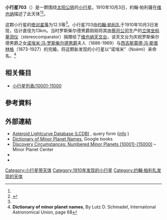 {{Infobox planet
 | minorplanet     = yes
 | name            = 703 Noëmi
 | background      = #D6D6D6
 | image = 
 | image_size      = 
 | caption         =
 | discovery_ref   =  <ref name="MPC-object" />
 | discoverer      = [[約翰·帕利薩|約翰·帕利薩]]
 | discovery_site  = [[维也纳|维也纳]]
 | discovered      = 1910年10月3日
 | mpc_name        = 703 Noëmi
 | alt_names       = 703 Noëmi
 | pronounced      = 
 | named_after     = <ref name="MPC-object" />
 | mp_category     = [[主帶小行星|主帶小行星]] <ref name="MPC-object" /><ref name="jpldata" />
 | orbit_ref       = <ref name="a">[http://ssd.jpl.nasa.gov/sbdb.cgi?sstr=703 703] {{Wayback|url=http://ssd.jpl.nasa.gov/sbdb.cgi?sstr=703 |date=20201127071741 }}，小行星數據庫瀏覽器（JPL Small-Body Database Browser）－[[美国国家航空航天局|美国国家航空航天局]]喷气推进实验室</ref>
 | epoch           = 2018-03-23.0（[[儒略日|JD]] 2458200.5）
 | uncertainty     = 0
 | observation_arc = 
 | aphelion = {{convert|2.475|AU|km|3|abbr=on|lk=out}}
 | perihelion      = {{convert|1.8760081|AU|km|3|abbr=on}}
 | semimajor       = 2.1752603
 | eccentricity    = 0.1375708
 | period          = 3.21[[儒略年|yr]]
 | mean_anomaly    = 168.95441[[度|°]]
 | mean_motion     = {{Deg2DMS|0.30721120|sup=ms}} / day
 | inclination     = 2.45813
 | asc_node        = 213.76364°
 | arg_peri        = 174.58537
 | mean_diameter   = 
 | rotation        = 
 | albedo          =
 | spectral_type   =
 | abs_magnitude   = 12.5<ref name="jpldata" />
}}
'''小行星703'''（{{lang-en|703 Noëmi}}）是一颗围绕[[太阳|太阳]][[公转|公转]]的[[小行星|小行星]]。1910年10月3日，約翰·帕利薩在[[维也纳|维也纳]]描述了此天体<ref name="a" /><ref>{{cite news|title=小行星列表|url=http://cfa-www.harvard.edu/iau/lists/NumberedMPs.txt|accessdate=2018-10-19|newspaper=哈佛大学|archive-date=2008-05-17|archive-url=https://web.archive.org/web/20080517010638/http://cfa-www.harvard.edu/iau/lists/NumberedMPs.txt|dead-url=no}}</ref>。

这颗小行星的[[绝对星等|绝对星等]]为12.5等<ref name="a" />。小行星703由[[约翰·帕利扎|约翰·帕利扎]]于1910年10月3日发现，估计直径为13km。当时罗斯柴尔德男爵刚刚将其由[[蔡司公司|蔡司公司]]生产的[[立体坐标量测仪|立体坐标量测仪]]（stereocomparator）捐赠给了[[维也纳天文台|维也纳天文台]]，该天文台为庆祝罗斯柴尔德男爵之女[[诺埃米·冯·罗斯柴尔德男爵|诺埃米·冯·罗斯柴尔德男爵]]夫人（1886-1969）与[[西吉斯蒙德·冯·斯普林格|西吉斯蒙德·冯·斯普林格]]（1873-1927）的完婚，将这颗新发现的小行星以“诺埃米”（Noëmi）来命名。<ref>'''Dictionary of minor planet names''', By Lutz D. Schmadel, International Astronomical Union, page 68</ref>

== 相关條目 ==
*[[小行星列表/10001-11000|小行星列表/10001-11000]]

== 參考資料 ==
{{reflist|refs=

<ref name="jpldata">{{cite web
 |type         = 2018-01-26 last obs.
 |title        = JPL Small-Body Database Browser:703 Noëmi-703 Noëmi
 |url          = https://ssd.jpl.nasa.gov/sbdb.cgi?sstr=703
 |publisher    = [[Jet_Propulsion_Laboratory|Jet Propulsion Laboratory]]
 |accessdate   = 28 March 2018
 |archive-date = 2020-11-27
 |archive-url  = https://web.archive.org/web/20201127071741/https://ssd.jpl.nasa.gov/sbdb.cgi?sstr=703
 |dead-url     = no
}}</ref>

<ref name="MPC-object">{{cite web
  |title      = 703 Noëmi
  |work      = Minor Planet Center
  |url      = https://www.minorplanetcenter.net/db_search/show_object?object_id=703
  |accessdate      = 28 March 2018
  |archive-date      = 2016-03-04
  |archive-url      = https://web.archive.org/web/20160304103301/http://minorplanetcenter.net/db_search/show_object?object_id=703
  |dead-url      = no
  }}</ref>

}}

==  外部連結 ==
* [http://www.minorplanet.info/PHP/lcdbsummaryquery.php Asteroid Lightcurve Database (LCDB)] {{Wayback|url=http://www.minorplanet.info/PHP/lcdbsummaryquery.php |date=20171210173955 }}, query form ([http://www.minorplanet.info/lightcurvedatabase.html info] {{Wayback|url=http://www.minorplanet.info/lightcurvedatabase.html |date=20171216050541 }})
* [https://books.google.com/books?id=aeAg1X7afOoC&pg Dictionary of Minor Planet Names], Google books
* [http://www.minorplanetcenter.net/iau/lists/NumberedMPs010001.html Discovery Circumstances: Numbered Minor Planets (10001)-(15000)] {{Wayback|url=http://www.minorplanetcenter.net/iau/lists/NumberedMPs010001.html |date=20180612162317 }} – Minor Planet Center
* {{AstDys|703}}
* {{JPL small body}}

{{Minor Planet Number|[[小行星702|小行星702]]|[[小行星704|小行星704]]}}
{{小天体}}

[[Category:小行星带天体|Category:小行星带天体]]
[[Category:1910年发现的小行星|Category:1910年发现的小行星]]
[[Category:约翰·帕利扎发现的天体|Category:约翰·帕利扎发现的天体]]